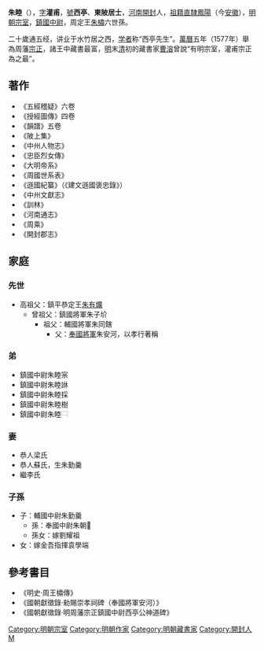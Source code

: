 '''朱睦{{ruby|㮮|-{zh-hans:jíe;zh-tw:ㄐㄧㄝˊ}-}}'''（{{bd|1517年||1586年||catIdx=Z朱}}），[[表字|字]]'''灌甫'''，[[號|號]]'''西亭'''、'''東陂居士'''，[[河南|河南]][[開封|開封]]人，[[祖籍|祖籍]][[南直隸|直隸]][[鳳陽|鳳陽]]（今[[安徽|安徽]]），[[明朝宗室|明朝宗室]]，[[鎮國中尉|鎮國中尉]]，周定王[[朱橚|朱橚]]六世孫。

二十歲通五经，讲业于水竹居之西，[[学者|学者]]称“西亭先生”。[[萬曆|萬曆]]五年（1577年）舉為周藩[[宗正|宗正]]，諸王中藏書最富，[[明|明]]末[[清|清]]初的藏書家[[曹溶|曹溶]]曾說“有明宗室，灌甫宗正為之最”。

== 著作 ==
*《五經稽疑》六卷
*《授經圖傳》四卷
*《韻譜》五卷
*《陂上集》
*《中州人物志》
*《忠臣烈女傳》
*《大明帝系》
*《周國世系表》
*《遜國紀纂》（《建文遜國褒忠錄》）
*《中州文獻志》
*《訓林》
*《河南通志》
*《周乘》
*《開封郡志》

== 家庭 ==
===先世===
*高祖父：鎮平恭定王[[朱有爌|朱有爌]]
**曾祖父：鎮國將軍朱子圿
***祖父：輔國將軍朱同鎋
****父：[[奉國將軍|奉國將軍]]朱安河，以孝行著稱

===弟===
*鎮國中尉朱睦宲
*鎮國中尉朱睦䛙
*鎮國中尉朱睦採
*鎮國中尉朱睦樹
*鎮國中尉朱睦[[File:⿱秝木.png|15px]]

===妻===
*恭人梁氏
*恭人蘇氏，生朱勤羹
*繼李氏

===子孫===
*子：輔國中尉朱勤羹
**孫：奉國中尉朱朝𧽑
**孫女：嫁劉耀祖
*女：嫁金吾指揮袁學端

== 參考書目 ==
{{wikisource|國朝獻徵錄/卷之一}}
*《明史·周王橚傳》
*《國朝獻徵錄·勑賜崇孝祠碑（奉國將軍安河）》
*《國朝獻徵錄·明周藩宗正鎮國中尉西亭公神道碑》

{{DEFAULTSORT:Zhu朱}}
[[Category:明朝宗室|Category:明朝宗室]]
[[Category:明朝作家|Category:明朝作家]]
[[Category:明朝藏書家|Category:明朝藏書家]]
[[Category:開封人|Category:開封人]]
[[Category:朱姓|M]]